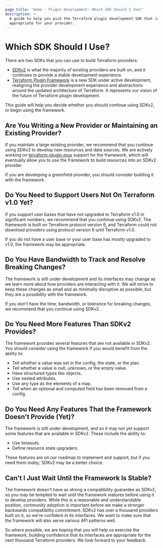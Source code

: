 ```yaml
---
page_title: 'Home - Plugin Development: Which SDK Should I Use?'
description: >-
  A guide to help you pick the Terraform plugin development SDK that is
  appropriate for your provider.
---
```


# Which SDK Should I Use?

There are two SDKs that you can use to build Terraform providers:

* [SDKv2](/plugin/sdkv2/sdkv2-intro) is what the majority of existing providers are built on, and it continues to provide a stable development experience.
* [Terraform Plugin Framework](/plugin/framework) is a new SDK under active development, realigning the provider development experience and abstractions around the updated architecture of Terraform. It represents our vision of the future of Terraform plugin development.

This guide will help you decide whether you should continue using SDKv2, or begin using the framework.

## Are You Writing a New Provider or Maintaining an Existing Provider?

If you maintain a large existing provider, we recommend that you continue using
SDKv2 to develop new resources and data sources. We are actively working on
[terraform-plugin-mux](https://pkg.go.dev/github.com/hashicorp/terraform-plugin-mux)
support for the framework, which will eventually allow you to use the framework
to build resources into an SDKv2 provider.

If you are developing a greenfield provider, you should consider building it
with the framework.

## Do You Need to Support Users Not On Terraform v1.0 Yet?

If you support user bases that have not upgraded to Terraform v1.0 in
significant numbers, we recommend that you continue using SDKv2. The framework
is built on Terraform protocol version 6, and Terraform could not download
providers using protocol version 6 until Terraform v1.0.

If you do not have a user base or your user base has mostly upgraded to v1.0,
the framework may be appropriate.

## Do You Have Bandwidth to Track and Resolve Breaking Changes?

The framework is still under development and its interfaces may change as we
learn more about how providers are interacting with it. We will strive to keep
these changes as small and as minimally disruptive as possible, but they are a
possibility with the framework.

If you don't have the time, bandwidth, or tolerance for breaking changes, we
recommend that you continue using SDKv2.

## Do You Need More Features Than SDKv2 Provides?

The framework provides several features that are not available in SDKv2. You
should consider using the framework if you would benefit from the ability to:

* Tell whether a value was set in the config, the state, or the plan.
* Tell whether a value is null, unknown, or the empty value.
* Have structured types like objects.
* Use nested attributes.
* Use any type as the elements of a map.
* Tell when an optional and computed field has been removed from a config.

## Do You Need Any Features That the Framework Doesn't Provide (Yet)?

The framework is still under development, and so it may not yet support some
features that are available in SDKv2. These include the ability to:

* Use timeouts.
* Define resource state upgraders.

These features are on our roadmap to implement and support, but if you need
them _today_, SDKv2 may be a better choice.

## Can't I Just Wait Until the Framework Is Stable?

The framework doesn't have as strong a compatibility guarantee as SDKv2, so you
may be tempted to wait until the framework matures before using it to develop
providers. While this is a reasonable and understandable position, community
adoption is important before we make a stronger backwards compatibility
commitment. SDKv2 has over a thousand providers built on it, so we're confident
in its interfaces. We want to make sure that the framework will also serve
various API patterns well.

So where possible, we are hoping that you will help us exercise the framework,
building confidence that its interfaces are appropriate for the next thousand
Terraform providers. We look forward to your feedback.
